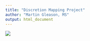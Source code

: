 ```yaml
---
title: "Discretion Mapping Project"
author: "Martin Gleason, MS"
output: html_document
---
```

![](../img/galaga.gif)